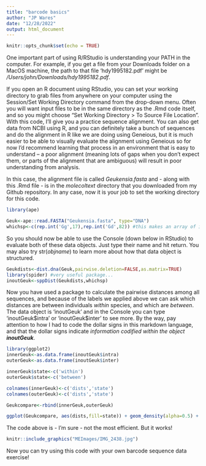 ```yaml
---
title: "barcode basics"
author: "JP Wares"
date: "12/28/2022"
output: html_document
---
```


```r
knitr::opts_chunk$set(echo = TRUE)
```

One important part of using R/RStudio is understanding your PATH in the computer. For example, if you get a file from your Downloads folder on a MacOS machine, the path to that file 'hdy1995182.pdf' might be */Users/john/Downloads/hdy1995182.pdf*. 

If you open an R document using RStudio, you can set your working directory to grab files from anywhere on your computer using the Session/Set Working Directory command from the drop-down menu. Often you will want input files to be in the same directory as the .Rmd code itself, and so you might choose "Set Working Directory > To Source File Location". With this code, I'll give you a practice sequence alignment. You can also get data from NCBI using R, and you can definitely take a bunch of sequences and do the alignment in R like we are doing using Geneious, but it is much easier to be able to visually evaluate the alignment using Geneious so for now I'd recommend learning that process in an environment that is easy to understand -- a poor alignment (meaning lots of gaps when you don't expect them, or parts of the alignment that are ambiguous) will result in poor understanding from analysis.

In this case, the alignment file is called *Geukensia.fasta* and - along with this .Rmd file - is in the *molecoltext* directory that you downloaded from my Github repository. In any case, now it is your job to set the working directory for this code. 

```r

library(ape)

Geuk<-ape::read.FASTA("Geukensia.fasta", type="DNA")
whichsp<-c(rep.int('Gg',17),rep.int('Gd',82)) #this makes an array of identifers for your data

```

So you should now be able to use the Console (down below in RStudio) to evaluate both of these data objects. Just type their name and hit return. You may also try str(*objname*) to learn more about how that data object is structured.

```r
Geukdists<-dist.dna(Geuk,pairwise.deletion=FALSE,as.matrix=TRUE)
library(spider) #very useful package...
inoutGeuk<-sppDist(Geukdists,whichsp)
```

Now you have used a package to calculate the pairwise distances among all sequences, and because of the labels we applied above we can ask which distances are between individuals *within* species, and which are *between*. The data object is 'inoutGeuk' and in the Console you can type 'inoutGeuk\$intra' or 'inoutGeuk\$inter' to see more. By the way, pay attention to how I had to code the dollar signs in this markdown language, and that the dollar signs indicate *information codified within the object **inoutGeuk***.

```r
library(ggplot2)
innerGeuk<-as.data.frame(inoutGeuk$intra)
outerGeuk<-as.data.frame(inoutGeuk$inter)

innerGeuk$state<-c('within')
outerGeuk$state<-c('between')

colnames(innerGeuk)<-c('dists','state')
colnames(outerGeuk)<-c('dists','state')

Geukcompare<-rbind(innerGeuk,outerGeuk)

ggplot(Geukcompare, aes(dists,fill=state)) + geom_density(alpha=0.5) + labs(x="distance") +scale_fill_manual(values=c("#332288","#117733")) +xlim(0,0.6)+ggtitle("Geuk - All Data")

```

The code above is - I'm sure - not the most efficient. But it works!

```r
knitr::include_graphics("MEImages/IMG_2438.jpg")
```

Now you can try using this code with your own barcode sequence data exercise!
